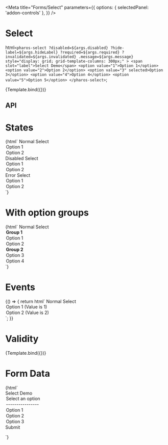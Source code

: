 

<Meta
  title="Forms/Select"
  parameters={{
    options: { selectedPanel: 'addon-controls' },
  }}
/>

# Select

<GuidelineLink path="select" />

  html`
    <pharos-select
      ?disabled=${args.disabled}
      ?hide-label=${args.hideLabel}
      ?required=${args.required}
      ?invalidated=${args.invalidated}
      .message=${args.message}
      style="display: grid; grid-template-columns: 300px;"
    >
      <span slot="label">Select Demo</span>
      <option value="1">Option 1</option>
      <option value="2">Option 2</option>
      <option value="3" selected>Option 3</option>
      <option value="4">Option 4</option>
      <option value="5">Option 5</option>
    </pharos-select>
  `;

<Canvas withToolbar>
  <Story name="Base" args={{ disabled: false, hideLabel: false }}>
    {Template.bind({})}
  </Story>
</Canvas>

## API

<ArgsTable of="pharos-select" />

# States

<Canvas withToolbar>
  <Story name="States">{html`
    <pharos-select>
      <span slot="label">Normal Select</span>
      <option value="1">Option 1</option>
      <option value="2" selected>Option 2</option>
    </pharos-select>
    <pharos-select disabled>
      <span slot="label">Disabled Select</span>
      <option value="1">Option 1</option>
      <option value="2" selected>Option 2</option>
    </pharos-select>
    <pharos-select invalidated>
      <span slot="label">Error Select</span>
      <option value="1">Option 1</option>
      <option value="2" selected>Option 2</option>
    </pharos-select>
  `}</Story>
</Canvas>

# With option groups

<Canvas withToolbar>
  <Story name="With option groups">{html`
    <pharos-select>
      <span slot="label">Normal Select</span>
      <optgroup label="Group 1">
        <option value="1">Option 1</option>
        <option value="2" selected>Option 2</option>
      </optgroup>
      <optgroup label="Group 2">
        <option value="3">Option 3</option>
        <option value="4" selected>Option 4</option>
      </optgroup>
    </pharos-select>
  `}</Story>
</Canvas>

# Events

<Canvas withToolbar>
  <Story name="Events">
    {() => {
      return html`
        <pharos-select @change="${(e) => action('Change')(e.target.value)}">
          <span slot="label">Normal Select</span>
          <option value="1">Option 1 (Value is 1)</option>
          <option value="2">Option 2 (Value is 2)</option>
        </pharos-select>
      `;
    }}
  </Story>
</Canvas>

# Validity

<Canvas withToolbar>
  <Story
    name="Validity"
    args={{
      required: true,
      invalidated: true,
      message: 'This field is required, please make a selection',
    }}
  >
    {Template.bind({})}
  </Story>
</Canvas>

# Form Data

<Canvas withToolbar>
  <Story name="Form Data">
    {html`
      <form name="my-form" action="https://httpbin.org/post" method="POST">
        <pharos-select name="my-select" required style="margin-bottom: 0.5rem;">
          <span slot="label">Select Demo</span>
          <option value="">Select an option</option>
          <option value="">----------------</option>
          <option value="1">Option 1</option>
          <option value="2">Option 2</option>
          <option value="3">Option 3</option>
        </pharos-select>
        <pharos-button
          type="submit"
          value="Submit"
          @click="${(e) => {
            e.preventDefault();
            const form = document.querySelector('form[name="my-form"]');
            const formData = createFormData(form);
            const xhr = new XMLHttpRequest();
            xhr.open('POST', 'https://httpbin.org/post', true);
            xhr.onload = function () {
              const response = JSON.parse(this.responseText);
              action('FormData')(JSON.stringify(response.form));
            };
            xhr.send(formData);
          }}"
          >Submit</pharos-button
        >
      </form>
    `}
  </Story>
</Canvas>
